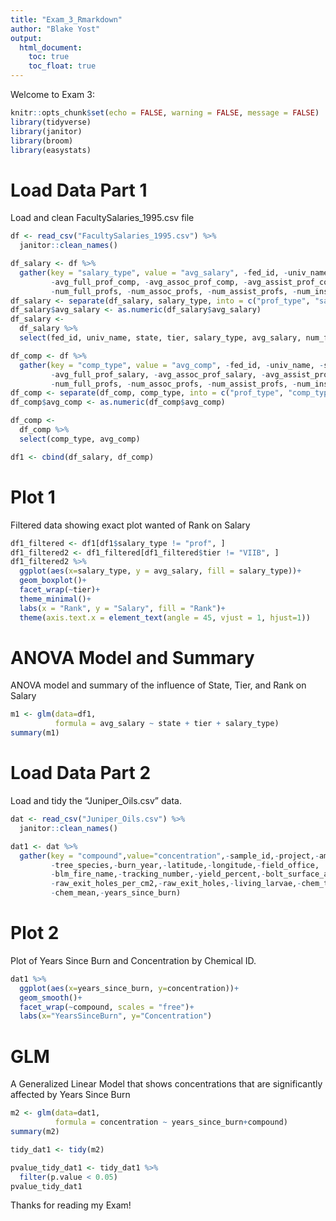 ```yaml
---
title: "Exam_3_Rmarkdown"
author: "Blake Yost"
output: 
  html_document:
    toc: true
    toc_float: true
---
```

Welcome to Exam 3: 

```r
knitr::opts_chunk$set(echo = FALSE, warning = FALSE, message = FALSE)
library(tidyverse)
library(janitor)
library(broom)
library(easystats)
```


# Load Data Part 1
Load and clean FacultySalaries_1995.csv file
```r
df <- read_csv("FacultySalaries_1995.csv") %>% 
  janitor::clean_names()

df_salary <- df %>%
  gather(key = "salary_type", value = "avg_salary", -fed_id, -univ_name, -state, -tier,
         -avg_full_prof_comp, -avg_assoc_prof_comp, -avg_assist_prof_comp, -avg_prof_comp_all,
         -num_full_profs, -num_assoc_profs, -num_assist_profs, -num_instructors, -num_faculty_all)
df_salary <- separate(df_salary, salary_type, into = c("prof_type", "salary_type"), sep = "_")
df_salary$avg_salary <- as.numeric(df_salary$avg_salary)
df_salary <- 
  df_salary %>% 
  select(fed_id, univ_name, state, tier, salary_type, avg_salary, num_full_profs, num_assoc_profs, num_assist_profs, num_instructors, num_faculty_all)

df_comp <- df %>%
  gather(key = "comp_type", value = "avg_comp", -fed_id, -univ_name, -state, -tier,
         -avg_full_prof_salary, -avg_assoc_prof_salary, -avg_assist_prof_salary, -avg_prof_salary_all,
         -num_full_profs, -num_assoc_profs, -num_assist_profs, -num_instructors, -num_faculty_all)
df_comp <- separate(df_comp, comp_type, into = c("prof_type", "comp_type"), sep = "_")
df_comp$avg_comp <- as.numeric(df_comp$avg_comp)

df_comp <- 
  df_comp %>% 
  select(comp_type, avg_comp)

df1 <- cbind(df_salary, df_comp)
```

# Plot 1
Filtered data showing exact plot wanted of Rank on Salary
```r
df1_filtered <- df1[df1$salary_type != "prof", ]
df1_filtered2 <- df1_filtered[df1_filtered$tier != "VIIB", ]
df1_filtered2 %>% 
  ggplot(aes(x=salary_type, y = avg_salary, fill = salary_type))+
  geom_boxplot()+
  facet_wrap(~tier)+
  theme_minimal()+
  labs(x = "Rank", y = "Salary", fill = "Rank")+
  theme(axis.text.x = element_text(angle = 45, vjust = 1, hjust=1))
```

# ANOVA Model and Summary
ANOVA model and summary of the influence of State, Tier, and Rank on Salary
```r
m1 <- glm(data=df1,
          formula = avg_salary ~ state + tier + salary_type)
summary(m1)
```

# Load Data Part 2
Load and tidy the "Juniper_Oils.csv" data. 
```r
dat <- read_csv("Juniper_Oils.csv") %>% 
  janitor::clean_names()

dat1 <- dat %>%
  gather(key = "compound",value="concentration",-sample_id,-project,-amplicon,
         -tree_species,-burn_year,-latitude,-longitude,-field_office,
         -blm_fire_name,-tracking_number,-yield_percent,-bolt_surface_area_cm2,
         -raw_exit_holes_per_cm2,-raw_exit_holes,-living_larvae,-chem_total,
         -chem_mean,-years_since_burn)
```

# Plot 2
Plot of Years Since Burn and Concentration by Chemical ID.
```r
dat1 %>% 
  ggplot(aes(x=years_since_burn, y=concentration))+
  geom_smooth()+
  facet_wrap(~compound, scales = "free")+
  labs(x="YearsSinceBurn", y="Concentration")
```

# GLM
A Generalized Linear Model that shows concentrations that are significantly affected by Years Since Burn
```r
m2 <- glm(data=dat1,
          formula = concentration ~ years_since_burn+compound)
summary(m2)

tidy_dat1 <- tidy(m2)

pvalue_tidy_dat1 <- tidy_dat1 %>%
  filter(p.value < 0.05)
pvalue_tidy_dat1
```

Thanks for reading my Exam!